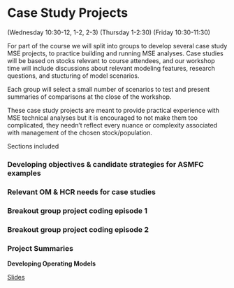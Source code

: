 # Case Study Projects  {#case-studies}

(Wednesday 10:30-12, 1-2, 2-3)
(Thursday 1-2:30)
(Friday 10:30-11:30)

For part of the course we will split into groups to develop several case study MSE projects, to practice building and running MSE analyses. Case studies will be based on stocks relevant to course attendees, and our workshop time will include discussions about relevant modeling features, research questions, and stucturing of model scenarios.  

Each group will select a small number of scenarios to test and present summaries of comparisons at the close of the workshop.  

These case study projects are meant to provide practical experience with MSE technical analyses but it is encouraged to not make them too complicated, they needn't reflect every nuance or complexity associated with management of the chosen stock/population.  

Sections included 

### Developing objectives & candidate strategies for ASMFC examples

### Relevant OM & HCR needs for case studies {#project-needs}

### Breakout group project coding episode 1 {#project-coding1 .unnumbered}

### Breakout group project coding episode 2 {#project-coding2 .unnumbered}

### Project Summaries {#project-summaries .unnumbered}






::: {.slide-deck}
**Developing Operating Models**

::: {.slides}
[Slides](https://docs.google.com/presentation/d/1B_Qsv02g6HhxoeprYFOafJwRXlZU620LsHZEa_QpgiA/edit?usp=sharing)
:::
:::

